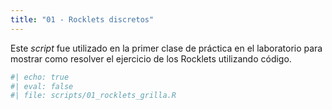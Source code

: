 ```yaml
---
title: "01 - Rocklets discretos"
---
```


Este _script_ fue utilizado en la primer clase de práctica en el laboratorio para
mostrar como resolver el ejercicio de los Rocklets utilizando código.

```r
#| echo: true
#| eval: false 
#| file: scripts/01_rocklets_grilla.R
```